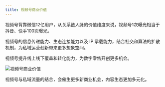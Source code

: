 ```yaml
---
title: 视频号商业价值
---
```


视频号背靠微信12亿用户，从关系链人脉的价值维度来说，视频号1次曝光相当于抖音、快手100次曝光。

视频号的信息传递能力、生态连接能力以及 IP 承载能力，结合社交和算法的扩散机制，为私域运营创新带来更多想象空间。

视频号提升线上线下覆盖和转化能力，为数字零售开创更多机会。

![视频号商业价值](视频号商业价值.png)

视频号与私域流量的结合，会催生更多新商业机会，内容生态更加多元化。